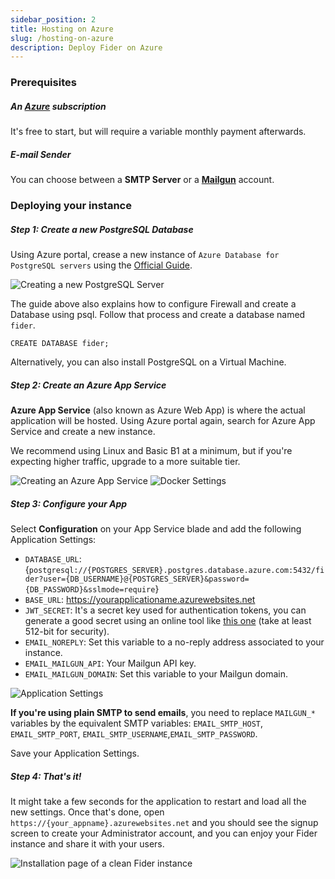 ```yaml
---
sidebar_position: 2
title: Hosting on Azure
slug: /hosting-on-azure
description: Deploy Fider on Azure
---
```


<CloudIstance />

### Prerequisites

##### An [Azure](https://azure.microsoft.com/en-us/) subscription

It's free to start, but will require a variable monthly payment afterwards.

##### E-mail Sender

You can choose between a **SMTP Server** or a **[Mailgun](https://www.mailgun.com)** account.

### Deploying your instance

##### Step 1: Create a new PostgreSQL Database

Using Azure portal, crease a new instance of `Azure Database for PostgreSQL servers` using the [Official Guide](https://docs.microsoft.com/en-us/azure/postgresql/quickstart-create-server-database-portal).

![Creating a new PostgreSQL Server](./assets/azure-postgres-create.png)

The guide above also explains how to configure Firewall and create a Database using psql. Follow that process and create a database named `fider`.

```
CREATE DATABASE fider;
```

Alternatively, you can also install PostgreSQL on a Virtual Machine.

##### Step 2: Create an Azure App Service

**Azure App Service** (also known as Azure Web App) is where the actual application will be hosted. Using Azure portal again, search for Azure App Service and create a new instance.

We recommend using Linux and Basic B1 at a minimum, but if you're expecting higher traffic, upgrade to a more suitable tier.

![Creating an Azure App Service](./assets/azure-app-site1.png)
![Docker Settings](./assets/azure-app-site2.png)

##### Step 3: Configure your App

Select **Configuration** on your App Service blade and add the following Application Settings:

- `DATABASE_URL`: {`postgresql://{POSTGRES_SERVER}.postgres.database.azure.com:5432/fider?user={DB_USERNAME}@{POSTGRES_SERVER}&password={DB_PASSWORD}&sslmode=require`}
- `BASE_URL`: https://yourapplicationame.azurewebsites.net
- `JWT_SECRET`: It's a secret key used for authentication tokens, you can generate a good secret using an online tool like [this one](https://www.allkeysgenerator.com/Random/Security-Encryption-Key-Generator.aspx) (take at least 512-bit for security).
- `EMAIL_NOREPLY`: Set this variable to a no-reply address associated to your instance.
- `EMAIL_MAILGUN_API`: Your Mailgun API key.
- `EMAIL_MAILGUN_DOMAIN`: Set this variable to your Mailgun domain.

![Application Settings](./assets/azure-app-settings.png)

**If you're using plain SMTP to send emails**, you need to replace `MAILGUN_*` variables by the equivalent SMTP variables: `EMAIL_SMTP_HOST`, `EMAIL_SMTP_PORT`, `EMAIL_SMTP_USERNAME`,`EMAIL_SMTP_PASSWORD`.

Save your Application Settings.

##### Step 4: That's it!

It might take a few seconds for the application to restart and load all the new settings. Once that's done, open `https://{your_appname}.azurewebsites.net` and you should see the signup screen to create your Administrator account, and you can enjoy your Fider instance and share it with your users.

![Installation page of a clean Fider instance](./assets/fider-clean-install.png)
